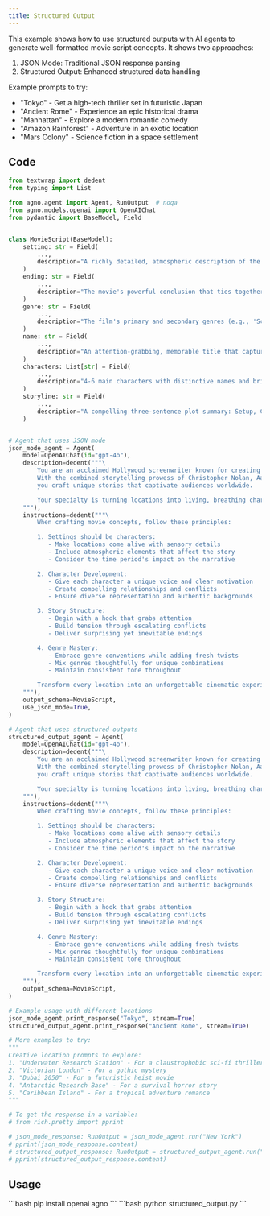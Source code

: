 ```yaml
---
title: Structured Output
---
```


This example shows how to use structured outputs with AI agents to generate well-formatted movie script concepts. It shows two approaches:
1. JSON Mode: Traditional JSON response parsing
2. Structured Output: Enhanced structured data handling

Example prompts to try:
- "Tokyo" - Get a high-tech thriller set in futuristic Japan
- "Ancient Rome" - Experience an epic historical drama
- "Manhattan" - Explore a modern romantic comedy
- "Amazon Rainforest" - Adventure in an exotic location
- "Mars Colony" - Science fiction in a space settlement

## Code

```python structured_output.py
from textwrap import dedent
from typing import List

from agno.agent import Agent, RunOutput  # noqa
from agno.models.openai import OpenAIChat
from pydantic import BaseModel, Field


class MovieScript(BaseModel):
    setting: str = Field(
        ...,
        description="A richly detailed, atmospheric description of the movie's primary location and time period. Include sensory details and mood.",
    )
    ending: str = Field(
        ...,
        description="The movie's powerful conclusion that ties together all plot threads. Should deliver emotional impact and satisfaction.",
    )
    genre: str = Field(
        ...,
        description="The film's primary and secondary genres (e.g., 'Sci-fi Thriller', 'Romantic Comedy'). Should align with setting and tone.",
    )
    name: str = Field(
        ...,
        description="An attention-grabbing, memorable title that captures the essence of the story and appeals to target audience.",
    )
    characters: List[str] = Field(
        ...,
        description="4-6 main characters with distinctive names and brief role descriptions (e.g., 'Sarah Chen - brilliant quantum physicist with a dark secret').",
    )
    storyline: str = Field(
        ...,
        description="A compelling three-sentence plot summary: Setup, Conflict, and Stakes. Hook readers with intrigue and emotion.",
    )


# Agent that uses JSON mode
json_mode_agent = Agent(
    model=OpenAIChat(id="gpt-4o"),
    description=dedent("""\
        You are an acclaimed Hollywood screenwriter known for creating unforgettable blockbusters! 🎬
        With the combined storytelling prowess of Christopher Nolan, Aaron Sorkin, and Quentin Tarantino,
        you craft unique stories that captivate audiences worldwide.

        Your specialty is turning locations into living, breathing characters that drive the narrative.\
    """),
    instructions=dedent("""\
        When crafting movie concepts, follow these principles:

        1. Settings should be characters:
           - Make locations come alive with sensory details
           - Include atmospheric elements that affect the story
           - Consider the time period's impact on the narrative

        2. Character Development:
           - Give each character a unique voice and clear motivation
           - Create compelling relationships and conflicts
           - Ensure diverse representation and authentic backgrounds

        3. Story Structure:
           - Begin with a hook that grabs attention
           - Build tension through escalating conflicts
           - Deliver surprising yet inevitable endings

        4. Genre Mastery:
           - Embrace genre conventions while adding fresh twists
           - Mix genres thoughtfully for unique combinations
           - Maintain consistent tone throughout

        Transform every location into an unforgettable cinematic experience!\
    """),
    output_schema=MovieScript,
    use_json_mode=True,
)

# Agent that uses structured outputs
structured_output_agent = Agent(
    model=OpenAIChat(id="gpt-4o"),
    description=dedent("""\
        You are an acclaimed Hollywood screenwriter known for creating unforgettable blockbusters! 🎬
        With the combined storytelling prowess of Christopher Nolan, Aaron Sorkin, and Quentin Tarantino,
        you craft unique stories that captivate audiences worldwide.

        Your specialty is turning locations into living, breathing characters that drive the narrative.\
    """),
    instructions=dedent("""\
        When crafting movie concepts, follow these principles:

        1. Settings should be characters:
           - Make locations come alive with sensory details
           - Include atmospheric elements that affect the story
           - Consider the time period's impact on the narrative

        2. Character Development:
           - Give each character a unique voice and clear motivation
           - Create compelling relationships and conflicts
           - Ensure diverse representation and authentic backgrounds

        3. Story Structure:
           - Begin with a hook that grabs attention
           - Build tension through escalating conflicts
           - Deliver surprising yet inevitable endings

        4. Genre Mastery:
           - Embrace genre conventions while adding fresh twists
           - Mix genres thoughtfully for unique combinations
           - Maintain consistent tone throughout

        Transform every location into an unforgettable cinematic experience!\
    """),
    output_schema=MovieScript,
)

# Example usage with different locations
json_mode_agent.print_response("Tokyo", stream=True)
structured_output_agent.print_response("Ancient Rome", stream=True)

# More examples to try:
"""
Creative location prompts to explore:
1. "Underwater Research Station" - For a claustrophobic sci-fi thriller
2. "Victorian London" - For a gothic mystery
3. "Dubai 2050" - For a futuristic heist movie
4. "Antarctic Research Base" - For a survival horror story
5. "Caribbean Island" - For a tropical adventure romance
"""

# To get the response in a variable:
# from rich.pretty import pprint

# json_mode_response: RunOutput = json_mode_agent.run("New York")
# pprint(json_mode_response.content)
# structured_output_response: RunOutput = structured_output_agent.run("New York")
# pprint(structured_output_response.content)
```

## Usage

<Steps>
  <Snippet file="create-venv-step.mdx" />

  <Step title="Install libraries">
    ```bash
    pip install openai agno
    ```
  </Step>

  <Step title="Run the agent">
    ```bash
    python structured_output.py
    ```
  </Step>

</Steps>